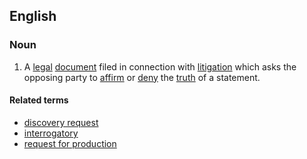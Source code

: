 ==English==
===Noun===
{{en-noun|head=[[request]] for [[admission]]|requests for admission}}
# {{legal}} A [[legal]] [[document]] filed in connection with [[litigation]] which asks the opposing party to [[affirm]] or [[deny]] the [[truth]] of a statement.

====Related terms====
*[[discovery request]]
*[[interrogatory]]
*[[request for production]]